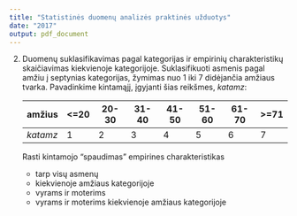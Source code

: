 ```yaml
---
title: "Statistinės duomenų analizės praktinės užduotys"
date: "2017"
output: pdf_document
---
```


2. Duomenų suklasifikavimas pagal kategorijas ir empirinių charakteristikų
   skaičiavimas kiekvienoje kategorijoje. Suklasifikuoti asmenis pagal amžiu į
   septynias kategorijas, žymimas nuo 1 iki 7 didėjančia amžiaus tvarka.
   Pavadinkime kintamąjį, įgyjanti šias reikšmes, _katamz_:

   | amžius   | <=20 | 20-30 | 31-40 | 41-50 | 51-60 | 61-70 | >=71 |
   |----------|------|-------|-------|-------|-------|-------|------|
   | _katamz_ | 1    | 2     | 3     | 4     | 5     | 6     | 7    |

   Rasti kintamojo "spaudimas" empirines charakteristikas

   + tarp visų asmenų
   + kiekvienoje amžiaus kategorijoje
   + vyrams ir moterims
   + vyrams ir moterims kiekvienoje amžiaus kategorijoje

